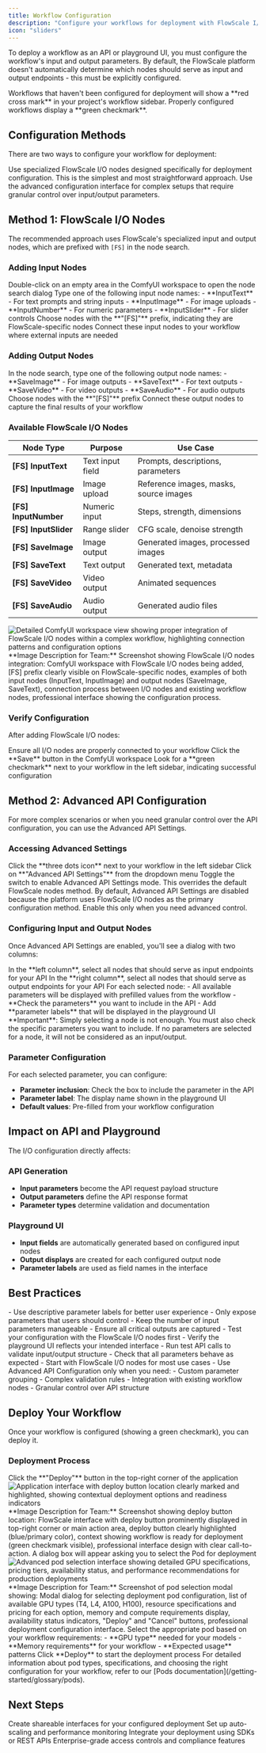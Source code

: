 ```yaml
---
title: Workflow Configuration  
description: "Configure your workflows for deployment with FlowScale I/O nodes or advanced API settings"
icon: "sliders"
---
```


To deploy a workflow as an API or playground UI, you must configure the workflow's input and output parameters. By default, the FlowScale platform doesn't automatically determine which nodes should serve as input and output endpoints - this must be explicitly configured.

<Note>
Workflows that haven't been configured for deployment will show a **red cross mark** in your project's workflow sidebar. Properly configured workflows display a **green checkmark**.
</Note>

## Configuration Methods

There are two ways to configure your workflow for deployment:

<Tabs>
<Tab title="FlowScale I/O Nodes (Recommended)">
Use specialized FlowScale I/O nodes designed specifically for deployment configuration. This is the simplest and most straightforward approach.
</Tab>
<Tab title="Advanced API Configuration">
Use the advanced configuration interface for complex setups that require granular control over input/output parameters.
</Tab>
</Tabs>

## Method 1: FlowScale I/O Nodes

The recommended approach uses FlowScale's specialized input and output nodes, which are prefixed with `[FS]` in the node search.

### Adding Input Nodes

<Steps>
<Step title="Open Node Search">
Double-click on an empty area in the ComfyUI workspace to open the node search dialog
</Step>
<Step title="Search for Input Nodes">
Type one of the following input node names:
- **InputText** - For text prompts and string inputs
- **InputImage** - For image uploads
- **InputNumber** - For numeric parameters
- **InputSlider** - For slider controls
</Step>
<Step title="Select FlowScale Nodes">
Choose nodes with the **"[FS]"** prefix, indicating they are FlowScale-specific nodes
</Step>
<Step title="Connect to Workflow">
Connect these input nodes to your workflow where external inputs are needed
</Step>
</Steps>

### Adding Output Nodes

<Steps>
<Step title="Search for Output Nodes">
In the node search, type one of the following output node names:
- **SaveImage** - For image outputs
- **SaveText** - For text outputs
- **SaveVideo** - For video outputs
- **SaveAudio** - For audio outputs
</Step>
<Step title="Select FlowScale Nodes">
Choose nodes with the **"[FS]"** prefix
</Step>
<Step title="Connect to Workflow">
Connect these output nodes to capture the final results of your workflow
</Step>
</Steps>

### Available FlowScale I/O Nodes

| Node Type | Purpose | Use Case |
|-----------|---------|----------|
| **[FS] InputText** | Text input field | Prompts, descriptions, parameters |
| **[FS] InputImage** | Image upload | Reference images, masks, source images |
| **[FS] InputNumber** | Numeric input | Steps, strength, dimensions |
| **[FS] InputSlider** | Range slider | CFG scale, denoise strength |
| **[FS] SaveImage** | Image output | Generated images, processed images |
| **[FS] SaveText** | Text output | Generated text, metadata |
| **[FS] SaveVideo** | Video output | Animated sequences |
| **[FS] SaveAudio** | Audio output | Generated audio files |

<Frame>
    <img src="/images/deploy-api/comfyui-fs-nodes.png" alt="Detailed ComfyUI workspace view showing proper integration of FlowScale I/O nodes within a complex workflow, highlighting connection patterns and configuration options" />
</Frame>

<Note>
**Image Description for Team:** Screenshot showing FlowScale I/O nodes integration: ComfyUI workspace with FlowScale I/O nodes being added, [FS] prefix clearly visible on FlowScale-specific nodes, examples of both input nodes (InputText, InputImage) and output nodes (SaveImage, SaveText), connection process between I/O nodes and existing workflow nodes, professional interface showing the configuration process.
</Note>

### Verify Configuration

After adding FlowScale I/O nodes:

<Steps>
<Step title="Connect All Nodes">
Ensure all I/O nodes are properly connected to your workflow
</Step>
<Step title="Save Workflow">
Click the **Save** button in the ComfyUI workspace
</Step>
<Step title="Check Status">
Look for a **green checkmark** next to your workflow in the left sidebar, indicating successful configuration
</Step>
</Steps>

## Method 2: Advanced API Configuration

For more complex scenarios or when you need granular control over the API configuration, you can use the Advanced API Settings.

### Accessing Advanced Settings

<Steps>
<Step title="Open Workflow Options">
Click the **three dots icon** next to your workflow in the left sidebar
</Step>
<Step title="Select Advanced API Settings">
Click on **"Advanced API Settings"** from the dropdown menu
</Step>
<Step title="Enable Advanced Mode">
Toggle the switch to enable Advanced API Settings mode. This overrides the default FlowScale nodes method.
</Step>
</Steps>

<Warning>
By default, Advanced API Settings are disabled because the platform uses FlowScale I/O nodes as the primary configuration method. Enable this only when you need advanced control.
</Warning>

### Configuring Input and Output Nodes

Once Advanced API Settings are enabled, you'll see a dialog with two columns:

<Steps>
<Step title="Select Input Nodes">
In the **left column**, select all nodes that should serve as input endpoints for your API
</Step>
<Step title="Select Output Nodes">
In the **right column**, select all nodes that should serve as output endpoints for your API
</Step>
<Step title="Configure Parameters">
For each selected node:
- All available parameters will be displayed with prefilled values from the workflow
- **Check the parameters** you want to include in the API
- Add **parameter labels** that will be displayed in the playground UI
</Step>
</Steps>

<Warning>
**Important**: Simply selecting a node is not enough. You must also check the specific parameters you want to include. If no parameters are selected for a node, it will not be considered as an input/output.
</Warning>

### Parameter Configuration

For each selected parameter, you can configure:

- **Parameter inclusion**: Check the box to include the parameter in the API
- **Parameter label**: The display name shown in the playground UI
- **Default values**: Pre-filled from your workflow configuration

## Impact on API and Playground

The I/O configuration directly affects:

### API Generation
- **Input parameters** become the API request payload structure
- **Output parameters** define the API response format
- **Parameter types** determine validation and documentation

### Playground UI
- **Input fields** are automatically generated based on configured input nodes
- **Output displays** are created for each configured output node
- **Parameter labels** are used as field names in the interface

## Best Practices

<AccordionGroup>
<Accordion title="Node Selection">
- Use descriptive parameter labels for better user experience
- Only expose parameters that users should control
- Keep the number of input parameters manageable
- Ensure all critical outputs are captured
</Accordion>

<Accordion title="Testing Configuration">
- Test your configuration with the FlowScale I/O nodes first
- Verify the playground UI reflects your intended interface
- Run test API calls to validate input/output structure
- Check that all parameters behave as expected
</Accordion>

<Accordion title="Advanced vs Simple">
- Start with FlowScale I/O nodes for most use cases
- Use Advanced API Configuration only when you need:
  - Custom parameter grouping
  - Complex validation rules
  - Integration with existing workflow nodes
  - Granular control over API structure
</Accordion>
</AccordionGroup>

## Deploy Your Workflow

Once your workflow is configured (showing a green checkmark), you can deploy it.

### Deployment Process

<Steps>
<Step title="Click Deploy">
Click the **"Deploy"** button in the top-right corner of the application

<Frame>
    <img src="/images/deploy-api/comfyui-deploy-button.png" alt="Application interface with deploy button location clearly marked and highlighted, showing contextual deployment options and readiness indicators" />
</Frame>

<Note>
**Image Description for Team:** Screenshot showing deploy button location: FlowScale interface with deploy button prominently displayed in top-right corner or main action area, deploy button clearly highlighted (blue/primary color), context showing workflow is ready for deployment (green checkmark visible), professional interface design with clear call-to-action.
</Note>
</Step>

<Step title="Select Pod">
A dialog box will appear asking you to select the Pod for deployment

<Frame>
    <img src="/images/deploy-api/comfyui-pod-selection.png" alt="Advanced pod selection interface showing detailed GPU specifications, pricing tiers, availability status, and performance recommendations for production deployments" />
</Frame>

<Note>
**Image Description for Team:** Screenshot of pod selection modal showing: Modal dialog for selecting deployment pod configuration, list of available GPU types (T4, L4, A100, H100), resource specifications and pricing for each option, memory and compute requirements display, availability status indicators, "Deploy" and "Cancel" buttons, professional deployment configuration interface.
</Note>
</Step>

<Step title="Choose Configuration">
Select the appropriate pod based on your workflow requirements:
- **GPU type** needed for your models
- **Memory requirements** for your workflow
- **Expected usage** patterns
</Step>

<Step title="Confirm Deployment">
Click **Deploy** to start the deployment process
</Step>
</Steps>

<Note>
For detailed information about pod types, specifications, and choosing the right configuration for your workflow, refer to our [Pods documentation](/getting-started/glossary/pods).
</Note>

## Next Steps

<CardGroup cols={2}>
  <Card
    title="Launch Playground UI"
    icon="play"
    href="/deploy-api/playgrounds"
  >
    Create shareable interfaces for your configured deployment
  </Card>
  <Card
    title="Scale & Monitor"
    icon="chart-line"  
    href="/deploy-api/scaling"
  >
    Set up auto-scaling and performance monitoring
  </Card>
  <Card
    title="Call from Code"
    icon="code"
    href="/deploy-api/sdk/sdk-js"
  >
    Integrate your deployment using SDKs or REST APIs
  </Card>
  <Card
    title="Advanced Security"
    icon="shield"
    href="/deploy-api/security"
  >
    Enterprise-grade access controls and compliance features
  </Card>
</CardGroup>
